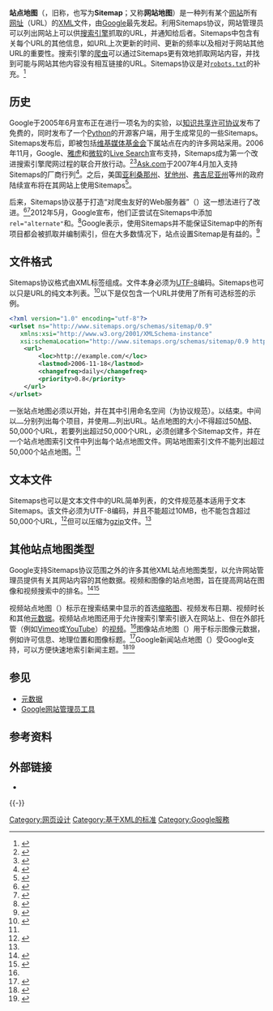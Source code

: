 {{NoteTA
| G1 = IT
}}
'''站点地图'''（{{Lang-en|'''Sitemaps'''}}，旧称{{Lang|en|'''Google Sitemaps'''}}，也写为'''Sitemap'''；又称'''网站地图'''）是一种列有某个[[网站|网站]]所有[[统一资源定位符|网址]]（URL）的[[XML|XML]]文件，由[[Google|Google]]最先发起。利用Sitemaps协议，网站管理员可以列出网站上可以供[[搜索引擎|搜索引擎]]抓取的URL，并通知给后者。Sitemaps中包含有关每个URL的其他信息，如URL上次更新的时间、更新的频率以及相对于网站其他URL的重要性。搜索引擎的[[網路爬蟲|爬虫]]可以通过Sitemaps更有效地抓取网站内容，并找到可能与网站其他内容没有相互链接的URL。Sitemaps协议是对<code>[[Robots.txt|robots.txt]]</code>的补充。<ref>{{Cite journal|title=使用Sitemap让搜索引擎更快更全面的收录网站|author=Lotos|url=|journal=黑客防线|issue=1|doi=|others=|year=2007|volume=|page=|pmid=}}</ref> 

== 历史 ==
Google于2005年6月宣布正在进行一项名为{{Lang|en|Google Sitemaps}}的实验，以[[知识共享许可协议|知识共享许可协议]]发布了免费的{{Lang|en|Sitemaps 0.84}}，同时发布了一个[[Python|Python]]的开源客户端{{Lang|en|Sitemap Generator}}，用于生成常见的一些Sitemaps。Sitemaps发布后，即被包括[[维基媒体基金会|维基媒体基金会]]下属站点在内的许多网站采用。2006年11月，Google、[[雅虎|雅虎]]和[[微软|微软]]的[[Live_Search|Live Search]]宣布支持{{Lang|en|Sitemaps 0.90}}，Sitemaps成为第一个改进搜索引擎爬网过程的联合开放行动。<ref>{{Cite web|title=Webmaster-friendly|url=http://googleblog.blogspot.com/2005/06/webmaster-friendly.html|accessdate=2020-07-29|author=Google Blog|date=2005-06-02|format=|publisher=|language=|archiveurl=https://web.archive.org/web/20050608015054/http://googleblog.blogspot.com/2005/06/webmaster-friendly.html|archivedate=2005-06-08}}</ref><ref>{{Cite news|url=https://googlepress.blogspot.com/2006/11/major-search-engines-unite-to-support_16.html|title=Major Search Engines Unite to Support a Common Mechanism for Website Submission|author=|date=2006-11-16|work=Google News from Google|publisher=|accessdate=2020-07-29|language=|format=|archive-url=https://web.archive.org/web/20190417084036/https://googlepress.blogspot.com/2006/11/major-search-engines-unite-to-support_16.html|archive-date=2019-04-17|dead-url=no}}</ref>[[Ask.com|Ask.com]]于2007年4月加入支持Sitemaps的厂商行列<ref>{{Cite web|title=Sitemaps Autodiscovery|url=http://blog.ask.com/2007/04/sitemaps_autodi.html|accessdate=2020-07-29|author=|date=2007-04-11|format=|publisher=Ask's Official Blog|language=|archiveurl=https://web.archive.org/web/20070518162623/http://blog.ask.com/2007/04/sitemaps_autodi.html|archivedate=2007-05-18}}</ref>。之后，美国[[亚利桑那州|亚利桑那州]]、[[犹他州|犹他州]]、[[弗吉尼亚州|弗吉尼亚州]]等州的政府陆续宣布将在其网站上使用Sitemaps<ref>{{Cite web|title=Information for Public Sector Organizations|url=http://www.google.com/publicsector/|accessdate=2020-07-29|author=|date=2007|format=|publisher=Google|language=|archive-url=https://web.archive.org/web/20070430123308/http://www.google.com/publicsector/|archive-date=2007-04-30|dead-url=no}}</ref>。

后来，Sitemaps协议基于打造“对爬虫友好的Web服务器”（{{Lang|en|Crawler-friendly Web Servers}}）这一想法进行了改进。<ref>{{cite conference|author1=M.L. Nelson|author2=J.A. Smith|author3=del Campo|author4=H. Van de Sompel|author5=X. Liu|title=Efficient, Automated Web Resource Harvesting|booktitle=WIDM'06|year=2006|url=http://public.lanl.gov/herbertv/papers/f140-nelson.pdf|access-date=2020-07-29|archive-url=https://web.archive.org/web/20171201043016/http://public.lanl.gov/herbertv/papers/f140-nelson.pdf|archive-date=2017-12-01|dead-url=no}}</ref><ref>{{cite conference|title=Crawler-friendly web servers|booktitle=Proceedings of ACM SIGMETRICS Performance Evaluation Review, Volume 28, Issue 2|year=2000|doi=10.1145/362883.362894|author=O. Brandman, J. Cho, Hector Garcia-Molina, and Narayanan Shivakumar}}</ref>2012年5月，Google宣布，他们正尝试在Sitemaps中添加<code>rel="alternate"</code>和{{Le|Hreflang|Hreflang|herflang}}。<ref>{{Cite web|title=Multilingual and multinational site annotations in Sitemaps|url=http://googlewebmastercentral.blogspot.gr/2012/05/multilingual-and-multinational-site.html|accessdate=|date=2012-05-24|work=Google Webmaster Central Blog|publisher=Pierre Far|archive-url=https://web.archive.org/web/20160306050459/https://googlewebmastercentral.blogspot.gr/2012/05/multilingual-and-multinational-site.html|archive-date=2016-03-06|dead-url=no}}</ref>Google表示，使用Sitemaps并不能保证Sitemap中的所有项目都会被抓取并编制索引，但在大多数情况下，站点设置Sitemap是有益的。<ref>{{Cite web|title=About Google Sitemaps|url=https://support.google.com/webmasters/answer/156184?hl=en|accessdate=2016-12-01|date=2016-12-01}}</ref>

== 文件格式 ==
Sitemaps协议格式由XML标签组成。文件本身必须为[[UTF-8|UTF-8]]编码。Sitemaps也可以只是URL的纯文本列表。<ref name="sitemaps.org">{{Cite web|title=Sitemaps XML format|url=https://www.sitemaps.org/protocol.html|accessdate=2020-07-29|author=|date=2016-11-21|format=|publisher=Sitemaps.org|language=|archive-url=https://web.archive.org/web/20200620022942/https://www.sitemaps.org/protocol.html|archive-date=2020-06-20|dead-url=no}}</ref>以下是仅包含一个URL并使用了所有可选标签的示例。   

<syntaxhighlight lang="xml">
<?xml version="1.0" encoding="utf-8"?>
<urlset ns="http://www.sitemaps.org/schemas/sitemap/0.9"
   xmlns:xsi="http://www.w3.org/2001/XMLSchema-instance"
   xsi:schemaLocation="http://www.sitemaps.org/schemas/sitemap/0.9 http://www.sitemaps.org/schemas/sitemap/0.9/sitemap.xsd">
    <url>
        <loc>http://example.com/</loc>
        <lastmod>2006-11-18</lastmod>
        <changefreq>daily</changefreq>
        <priority>0.8</priority>
    </url>
</urlset>
</syntaxhighlight>  

一张站点地图必须以<code><urlset></code>开始，并在其中引用命名空间（为协议规范）。以<code></urlset></code>结束。中间以<code><url>……</url></code>分别列出每个项目，并使用<code><loc>……</loc></code>列出URL。站点地图的大小不得超过50[[Mebibyte|MB]]、50,000个URL，若要列出超过50,000个URL，必须创建多个Sitemap文件，并在一个站点地图索引文件中列出每个站点地图文件。网站地图索引文件不能列出超过50,000个站点地图。<ref name="sitemaps.org" /> 

== 文本文件 ==
Sitemaps也可以是文本文件中的URL简单列表，{{Lang|en|XML Sitemaps}}的文件规范基本适用于文本Sitemaps。该文件必须为UTF-8编码，并且不能超过10MB，也不能包含超过50,000个URL，<ref name="support.google.com">{{Cite web|title=Build and submit a sitemap - Search Console Help|url=https://support.google.com/webmasters/bin/answer.py?hl=en&answer=183668|accessdate=2018-08-05|work=Support.google.com|archive-url=https://web.archive.org/web/20130517082626/http://support.google.com/webmasters/bin/answer.py?hl=en&answer=183668|archive-date=2013-05-17|dead-url=no}}</ref>但可以压缩为[[gzip|gzip]]文件。<ref name="sitemaps.org" />

== 其他站点地图类型 ==
Google支持Sitemaps协议范围之外的许多其他XML站点地图类型，以允许网站管理员提供有关其网站内容的其他数据。视频和图像的站点地图，旨在提高网站在图像和视频搜索中的排名。<ref name="image-sitemaps">{{Cite web|title=Image Sitemaps|url=https://support.google.com/webmasters/answer/80471?hl=en&ref_topic=4581190|accessdate=2018-12-28|work=Google Search Console|archive-url=https://web.archive.org/web/20190623013028/https://support.google.com/webmasters/answer/80471?hl=en&ref_topic=4581190|archive-date=2019-06-23|dead-url=no}}</ref><ref name="video-sitemaps">{{Cite web|title=Video Sitemaps|url=https://support.google.com/webmasters/answer/80471?hl=en&ref_topic=4581190|accessdate=2018-12-28|work=Google Search Console|archive-url=https://web.archive.org/web/20190623013028/https://support.google.com/webmasters/answer/80471?hl=en&ref_topic=4581190|archive-date=2019-06-23|dead-url=no}}</ref>

视频站点地图（{{Lang|en|Video Sitemaps}}）标示在搜索结果中显示的首选[[缩略图|缩略图]]、视频发布日期、视频时长和其他[[元数据|元数据]]。视频站点地图还用于允许搜索引擎索引嵌入在网站上、但在外部托管（例如[[Vimeo|Vimeo]]或[[YouTube|YouTube]]）的[[Vimeo|视频]]。<ref name="video-sitemaps" />图像站点地图（{{Lang|en|Image Sitemaps}}）用于标示图像元数据，例如许可信息、地理位置和图像标题。<ref name="image-sitemaps">{{Cite web|title=Image Sitemaps|url=https://support.google.com/webmasters/answer/80471?hl=en&ref_topic=4581190|accessdate=2018-12-28|work=Google Search Console|archive-url=https://web.archive.org/web/20190623013028/https://support.google.com/webmasters/answer/80471?hl=en&ref_topic=4581190|archive-date=2019-06-23|dead-url=no}}</ref>Google新闻站点地图（{{Lang|en|Google News Sitemaps}}）受Google支持，可以方便快速地索引新闻主题。<ref name="google-news-sitemaps-dm">{{Cite web|title=Why You should be using a Google News Sitemap|url=https://dynomapper.com/blog/22-sitemaps/205-why-you-should-be-using-a-google-news-sitemap|accessdate=2018-12-28|author=Bigby|first=Garenne|work=Dyno Mapper|archive-url=https://web.archive.org/web/20181228175603/https://dynomapper.com/blog/22-sitemaps/205-why-you-should-be-using-a-google-news-sitemap|archive-date=2018-12-28|dead-url=no}}</ref><ref name="google-news-sitemaps">{{Cite web|title=Google News Sitemaps|url=https://support.google.com/webmasters/answer/80471?hl=en&ref_topic=4581190|accessdate=2018-12-28|work=Google Search Console|archive-url=https://web.archive.org/web/20190623013028/https://support.google.com/webmasters/answer/80471?hl=en&ref_topic=4581190|archive-date=2019-06-23|dead-url=no}}</ref>

== 参见 ==
* [[元数据|元数据]] 
* [[Google網站管理員|Google网站管理员工具]] 

== 参考资料 ==
{{Reflist|30em}}

== 外部链接 ==
* {{Official website|https://www.sitemaps.org/}} 

{{-}}
{{Google公司}}

[[Category:网页设计|Category:网页设计]]
[[Category:基于XML的标准|Category:基于XML的标准]]
[[Category:Google服務|Category:Google服務]]
